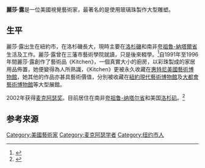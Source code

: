 {{Infobox artist
| honorific_prefix =
| name             = 麗莎·露| honorific_suffix =
| image            =Liza Lou Image.jpg
| image_size       =
| alt              =
| caption          =
| native_name      =
Liza Lou| native_name_lang =
| birth_name       = <!--only use if different from name-->
| birth_date       = {{Birth year and age|1969}}
| birth_place      = {{USA}}[[紐約市|紐約市]]
| death_date       = <!-- {{Death date and age|YYYY|MM|DD|YYYY|MM|DD}} -->
| death_place      =
| resting_place    =
| resting_place_coordinates = <!-- {{Coord|LAT|LONG|type:landmark|display=inline}} -->
| movement         = 
雕塑| spouse           =
| awards           = {{awd|[[麥克阿瑟獎|麥克阿瑟獎]]|2002|}}
| elected          =
| patrons          =
| memorials        =
| website          = {{URL|http://lizalou.com/}}
}}
'''麗莎·露'''{{BD|1969年||||}}是一位美國視覺藝術家，最著名的是使用玻璃珠製作大型雕塑。

==生平==
麗莎·露出生在紐約市，在洛杉磯長大，現時主要在[[洛杉磯|洛杉磯]]和南非[[夸祖魯-納塔爾省|夸祖魯-納塔爾省]]生活及工作。麗莎·露曾在三藩市藝術學院就讀，只是後來輟學。<ref name=glassapp>{{cite web|title=Continuous Mile|url=http://glassapp.cmog.org/#/objects/58/|website=Glass App|publisher=Corning Museum of Glass|accessdate=3 March 2016|archive-date=2019-08-20|archive-url=https://web.archive.org/web/20190820151208/https://glassapp.cmog.org/#/objects/58/|dead-url=no}}</ref>自1991年至1996年間麗莎·露創作了藝術品《Kitchen》，一個真實大小的廚房，以彩珠製成的家居用品佈置，她便變得為人所熟識，《Kitchen》更被永久收藏在[[惠特尼美國藝術博物館|惠特尼美國藝術博物館]]，她其他的作品亦甚具藝術價值，分別被收藏在[[紐約現代藝術博物館|紐約現代藝術博物館]]及[[大都會藝術博物館|大都會藝術博物館]]等大型展館。

2002年获得[[麦克阿瑟奖|麦克阿瑟奖]]。目前居住在南非[[夸祖鲁-纳塔尔省|夸祖鲁-纳塔尔省]]和美国[[洛杉矶|洛杉矶]]。<ref>{{cite news|author1=Christopher Bagley|title=Liza Lou|url=http://www.wmagazine.com/culture/art-and-design/2008/09/liza_lou/|accessdate=24 September 2014|date=Sep 2008|archive-url=https://web.archive.org/web/20150302164128/http://www.wmagazine.com/culture/art-and-design/2008/09/liza_lou|archive-date=2015-03-02|dead-url=yes}}</ref>

==参考来源==
<references/>
{{Authority control}}

{{DEFAULTSORT:Lou, Liza}}
[[Category:美國藝術家|Category:美國藝術家]]
[[Category:麦克阿瑟学者|Category:麦克阿瑟学者]]
[[Category:纽约市人|Category:纽约市人]]